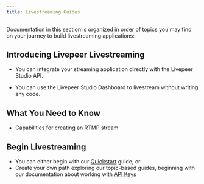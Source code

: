 ```yaml
---
title: Livestreaming Guides
---
```


Documentation in this section is organized in order of topics you may find on your journey to build livestreaming applications:

## Introducing Livepeer Livestreaming

- You can integrate your streaming application directly with the Livepeer Studio API.

- You can use the Livepeer Studio Dashboard to livestream without writing any
  code.

## What You Need to Know

- Capabilities for creating an RTMP stream

## Begin Livestreaming

- You can either begin with our [Quickstart](/guides) guide, or
- Create your own path exploring our topic-based guides, beginning with our documentation about working with [API Keys](/guides/livestreaming/api-key)
